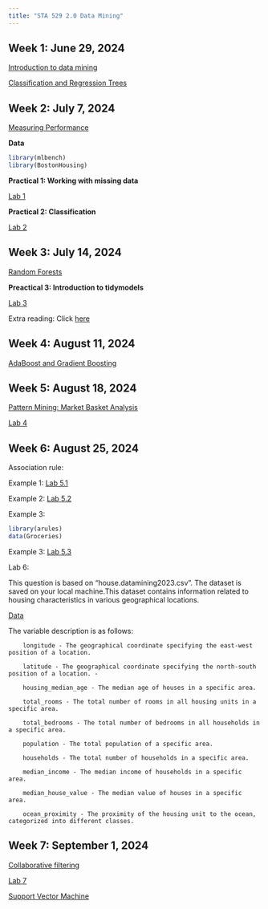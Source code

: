 ```yaml
---
title: "STA 529 2.0 Data Mining"
---
```


## Week 1: June 29, 2024

[Introduction to data mining](./week1/index.html)

[Classification and Regression Trees](./week2/index.html)

## Week 2: July 7, 2024

[Measuring Performance](./week3/index.html)

**Data**

``` r
library(mlbench)
library(BostonHousing)
```

**Practical 1: Working with missing data**

[Lab 1](https://thiyanga-datamining.netlify.app/lab1)

**Practical 2: Classification**

[Lab 2](https://thiyanga-datamining.netlify.app/lab2)

## Week 3: July 14, 2024

[Random Forests](https://thiyanga-datamining.netlify.app/L3/L3.pdf)

**Preactical 3: Introduction to tidymodels**

[Lab 3](./week3/TIDYMODELS.R)

Extra reading: Click [here](https://juliasilge.github.io/tidymodels-tutorial/)

## Week 4: August 11, 2024

[AdaBoost and Gradient Boosting](https://thiyanga-datamining.netlify.app/L4.pdf)

## Week 5: August 18, 2024

[Pattern Mining: Market Basket Analysis](./week5/index.html)

[Lab 4](https://thiyanga-datamining.netlify.app/arcf)

## Week 6: August 25, 2024

Association rule:

Example 1: [Lab 5.1](./Lab5/lab5.R)

Example 2: [Lab 5.2](./Lab5/lab5.2.R)

Example 3:

``` r
library(arules)
data(Groceries)
```

Example 3: [Lab 5.3](./Lab5/lab5.3.R)

Lab 6:

This question is based on "house.datamining2023.csv". The dataset is saved on your local machine.This dataset contains information related to housing characteristics in various geographical locations.

[Data](./Lab6/house.datamining.csv)

The variable description is as follows:

```         
    longitude - The geographical coordinate specifying the east-west position of a location. 
    
    latitude - The geographical coordinate specifying the north-south position of a location. -
   
    housing_median_age - The median age of houses in a specific area. 
    
    total_rooms - The total number of rooms in all housing units in a specific area.
    
    total_bedrooms - The total number of bedrooms in all households in a specific area.
    
    population - The total population of a specific area. 
    
    households - The total number of households in a specific area. 
    
    median_income - The median income of households in a specific area. 
    
    median_house_value - The median value of houses in a specific area. 
    
    ocean_proximity - The proximity of the housing unit to the ocean, categorized into different classes. 
```

## Week 7: September 1, 2024


[Collaborative filtering](./week7/index.html)

[Lab 7](./Lab7/cf.R)

[Support Vector Machine](https://thiyanga-datamining.netlify.app/svm)

